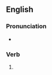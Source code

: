 ==English==

===Pronunciation===
* {{IPA|/æmpt/|lang=en}}

===Verb===
{{head|en|verb form}}

# {{en-past of|amp}}